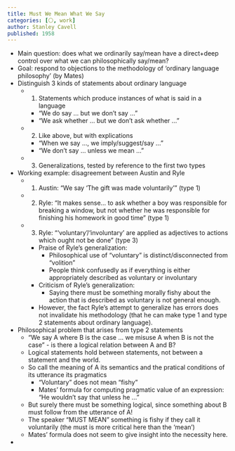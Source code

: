 ```yaml
---
title: Must We Mean What We Say 
categories: [⚪, work]
author: Stanley Cavell
published: 1958
---
```



- Main question: does what we ordinarily say/mean have a direct+deep control 
  over what we can philosophically say/mean?
- Goal: respond to objections to the methodology of 'ordinary language 
  philosophy' (by Mates)
- Distinguish 3 kinds of statements about ordinary language
  - 1. Statements which produce instances of what is said in a language
    - "We do say ... but we don't say ..."
    - "We ask whether ... but we don't ask whether ..."
  - 2. Like above, but with explications
    - "When we say ..., we imply/suggest/say ..."
    - "We don't say ... unless we mean ..."
  - 3. Generalizations, tested by reference to the first two types
- Working example: disagreement between Austin and Ryle
  - 1. Austin: "We say 'The gift was made voluntarily' " (type 1)
  - 2. Ryle: "It makes sense... to ask whether a boy was responsible for 
    breaking a window, but not whether he was responsible for finishing his 
    homework in  good time" (type 1)
  - 3. Ryle: "'voluntary'/'involuntary' are applied as adjectives to actions 
    which ought not be done" (type 3)
    - Praise of Ryle's generalization:
      - Philosophical use of "voluntary" is distinct/disconnected from "volition"
      - People think confusedly as if everything is either appropriately 
        described as voluntary or involuntary
    - Criticism of Ryle's generalization:
      - Saying there must be something morally fishy about the action that is 
        described as voluntary is not general enough.
    - However, the fact Ryle's attempt to generalize has errors does not 
      invalidate his methodology (that he can make type 1 and type 2 statements 
      about ordinary language).
- Philosophical problem that arises from type 2 statements
  - "We say A where B is the case ... we misuse A when B is not the case" - is 
    there a logical relation between A and B?
  - Logical statements hold between statements, not between a statement and the 
    world.
  - So call the meaning of A its semantics and the pratical conditions of its 
    utterance its pragmatics
    - "Voluntary" does not mean "fishy"
    - Mates' formula for computing pragmatic value of an expression: "He 
      wouldn't say that unless he ..."
  - But surely there must be something logical, since something about B must 
    follow from the utterance of A!
  - The speaker "MUST MEAN" something is fishy if they call it voluntarily (the 
    must is more critical here than the 'mean')
  - Mates' formula does not seem to give insight into the necessity here.
-
